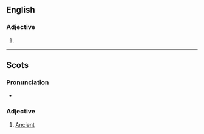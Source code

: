 ==English==

===Adjective===
{{en-adj|er|more}}

# {{obsolete form of|ancient}}
----

==Scots==

===Pronunciation===
* {{IPA|/ˈanʃənt/|lang=sco}}

===Adjective===
{{sco-adj}}

# [[ancient|Ancient]]